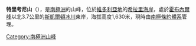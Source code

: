{{coord|78|30|S|161|57|E|display=title}}

'''特里考尼山'''（{{lang-en|Mount Tricouni}}），是[[南極洲|南極洲]]的山峰，位於[[維多利亞地|維多利亞地]]的[[希拉里海岸|希拉里海岸]]，處於[[霍布內爾峰|霍布內爾峰]]以北3.7公里的[[斯凱爾頓冰川|斯凱爾頓冰川]]東岸，海拔高度1,630米，現時由[[南極條約體系|南極條約體系]]管理。

{{Antarctica-geo-stub}}
[[Category:南極洲山峰|Category:南極洲山峰]]